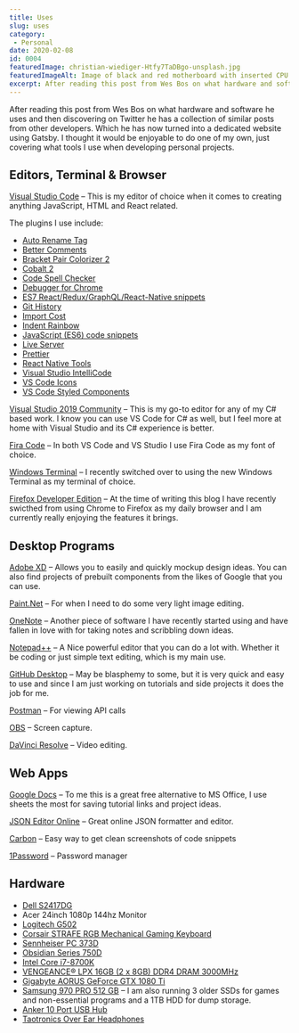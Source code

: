 ```yaml
---
title: Uses
slug: uses
category:
 - Personal
date: 2020-02-08
id: 0004
featuredImage: christian-wiediger-Htfy7TaDBgo-unsplash.jpg
featuredImageAlt: Image of black and red motherboard with inserted CPU
excerpt: After reading this post from Wes Bos on what hardware and software he uses and then discovering on Twitter he has...
---
```


After reading this post from Wes Bos on what hardware and software he uses and then discovering on Twitter he has a collection of similar posts from other developers. Which he has now turned into a dedicated website using Gatsby. I thought it would be enjoyable to do one of my own, just covering what tools I use when developing personal projects.

<h2>Editors, Terminal & Browser</h2>

<a href="https://code.visualstudio.com/">Visual Studio Code</a> – This is my editor of choice when it comes to creating anything JavaScript, HTML and React related.

The plugins I use include:

<ul>
  <li><a href="https://marketplace.visualstudio.com/items?itemName=formulahendry.auto-rename-tag">Auto Rename Tag</a></li>
  <li><a href="https://marketplace.visualstudio.com/items?itemName=aaron-bond.better-comments">Better Comments</a></li>
  <li><a href="https://marketplace.visualstudio.com/items?itemName=CoenraadS.bracket-pair-colorizer-2">Bracket Pair Colorizer 2</a></li>
  <li><a href="https://marketplace.visualstudio.com/items?itemName=wesbos.theme-cobalt2">Cobalt 2</a></li>
  <li><a href="https://marketplace.visualstudio.com/items?itemName=streetsidesoftware.code-spell-checker">Code Spell Checker</a></li>
  <li><a href="https://marketplace.visualstudio.com/items?itemName=msjsdiag.debugger-for-chrome">Debugger for Chrome</a></li>
  <li><a href="https://marketplace.visualstudio.com/items?itemName=dsznajder.es7-react-js-snippets">ES7 React/Redux/GraphQL/React-Native snippets</a></li>
  <li><a href="https://marketplace.visualstudio.com/items?itemName=donjayamanne.githistory">Git History</a></li>
  <li><a href="https://marketplace.visualstudio.com/items?itemName=wix.vscode-import-cost">Import Cost</a></li>
  <li><a href="https://marketplace.visualstudio.com/items?itemName=oderwat.indent-rainbow">Indent Rainbow</a></li>
  <li><a href="https://marketplace.visualstudio.com/items?itemName=xabikos.JavaScriptSnippets">JavaScript (ES6) code snippets</a></li>
  <li><a href="https://marketplace.visualstudio.com/items?itemName=ritwickdey.LiveServer">Live Server</a></li>
  <li><a href="https://marketplace.visualstudio.com/items?itemName=esbenp.prettier-vscode">Prettier</a></li>
  <li><a href="https://marketplace.visualstudio.com/items?itemName=msjsdiag.vscode-react-native">React Native Tools</a></li>
  <li><a href="https://marketplace.visualstudio.com/items?itemName=VisualStudioExptTeam.vscodeintellicode">Visual Studio IntelliCode</a></li>
  <li><a href="https://marketplace.visualstudio.com/items?itemName=vscode-icons-team.vscode-icons">VS Code Icons</a></li>
  <li><a href="https://marketplace.visualstudio.com/items?itemName=jpoissonnier.vscode-styled-components">VS Code Styled Components</a></li>
</ul>

<a href="https://visualstudio.microsoft.com/vs/preview/">Visual Studio 2019 Community</a> – This is my go-to editor for any of my C# based work. I know you can use VS Code for C# as well, but I feel more at home with Visual Studio and its C# experience is better.

<a href="https://github.com/tonsky/FiraCode">Fira Code</a> – In both VS Code and VS Studio I use Fira Code as my font of choice.

<a href="https://www.microsoft.com/en-us/p/windows-terminal-preview/9n0dx20hk701?activetab=pivot:overviewtab">Windows Terminal</a> – I recently switched over to using the new Windows Terminal as my terminal of choice.

<a href="https://www.mozilla.org/en-GB/firefox/developer/">Firefox Developer Edition</a> – At the time of writing this blog I have recently swicthed from using Chrome to Firefox as my daily browser and I am currently really enjoying the features it brings.

<h2>Desktop Programs</h2>
<a href="https://www.adobe.com/uk/products/xd.html">Adobe XD</a> – Allows you to easily and quickly mockup design ideas. You can also find projects of prebuilt components from the likes of Google that you can use.

<a href="https://www.getpaint.net/">Paint.Net</a> – For when I need to do some very light image editing.

<a href="https://www.microsoft.com/en-gb/microsoft-365/onenote/digital-note-taking-app">OneNote</a> – Another piece of software I have recently started using and have fallen in love with for taking notes and scribbling down ideas.

<a href="https://notepad-plus-plus.org/">Notepad++</a> – A Nice powerful editor that you can do a lot with. Whether it be coding or just simple text editing, which is my main use.

<a href="https://desktop.github.com/">GitHub Desktop</a> – May be blasphemy to some, but it is very quick and easy to use and since I am just working on tutorials and side projects it does the job for me.

<a href="https://www.postman.com/">Postman</a> – For viewing API calls

<a href="https://obsproject.com/">OBS</a> – Screen capture.

<a href="https://www.blackmagicdesign.com/uk/products/davinciresolve/">DaVinci Resolve</a> – Video editing.

<h2>Web Apps</h2>
<a href="https://www.google.co.uk/docs/about/">Google Docs</a> – To me this is a great free alternative to MS Office, I use sheets the most for saving tutorial links and project ideas.

<a href="https://jsoneditoronline.org/">JSON Editor Online</a> – Great online JSON formatter and editor.

<a href="https://carbon.now.sh/">Carbon</a> – Easy way to get clean screenshots of code snippets

<a href="https://1password.com/">1Password</a> – Password manager

<h2>Hardware</h2>
<ul>
  <li><a href="https://www.dell.com/yu/business/p/dell-s2417dg-monitor/pd">Dell S2417DG</a></li>
  <li>Acer 24inch 1080p 144hz Monitor</li>
  <li><a href="https://www.logitechg.com/en-gb/products/gaming-mice/g502-hero-gaming-mouse.910-005471.html">Logitech G502</a></li>
  <li><a href="https://www.corsair.com/uk/en/Categories/Products/Gaming-Keyboards/Mechanical-Gaming-Keyboards/K70-LUX-Mechanical-Gaming-Keyboard-%E2%80%94-Red-LED-%E2%80%94-CHERRY%C2%AE-MX-Brown-%28UK%29/p/CH-9101022-UK">Corsair STRAFE RGB Mechanical Gaming Keyboard</a></li>
  <li><a href="https://www.amazon.co.uk/Sennheiser-Surround-Sound-Gaming-Headset/dp/B01IBORI2O">Sennheiser PC 373D</a></li>
  <li><a href="https://www.corsair.com/uk/en/Categories/Products/Cases/Obsidian-Series%E2%84%A2-750D-Full-Tower-ATX-Case/p/CC-9011035-WW">Obsidian Series 750D</a></li>
  <li><a href="https://www.amazon.co.uk/Intel-BX80684I78700K-Core-i7-8700K-Processor/dp/B07598VZR8">Intel Core i7-8700K</a></li>
  <li><a href="https://www.corsair.com/uk/en/Categories/Products/Memory/VENGEANCE%C2%AE-LPX-16GB-%282-x-8GB%29-DDR4-DRAM-3000MHz-C16-Memory-Kit---Black/p/CMK16GX4M2D3000C16">VENGEANCE® LPX 16GB (2 x 8GB) DDR4 DRAM 3000MHz</a></li>
  <li><a href="https://www.amazon.co.uk/Gigabyte-NVIDIA-GeForce-Express-Graphics/dp/B06XXC4J6T">Gigabyte AORUS GeForce GTX 1080 Ti</a></li>
  <li><a href="https://www.amazon.co.uk/Samsung-V-NAND-Express-Solid-State/dp/B07CJ3RVP3/ref=sr_1_3?keywords=samsung+m.2&qid=1555768323&s=gateway&sr=8-3">Samsung 970 PRO 512 GB</a> – I am also running 3 older SSDs for games and non-essential programs and a 1TB HDD for dump storage.</li>
  <li><a href="https://www.amazon.co.uk/Anker-PowerIQ-Charging-Macbook-Surface-7-Ports-3/dp/B00VE4UJD4/ref=sr_1_4?crid=W6NJA4MG0KCX&keywords=anker+usb+hub&qid=1582930023&sprefix=anker+us%2Caps%2C166&sr=8-4">Anker 10 Port USB Hub</a></li>
  <li><a href="https://www.amazon.co.uk/gp/product/B075CH8FBG/ref=ppx_yo_dt_b_search_asin_title?ie=UTF8&psc=1">Taotronics Over Ear Headphones</a></li>
</ul>

